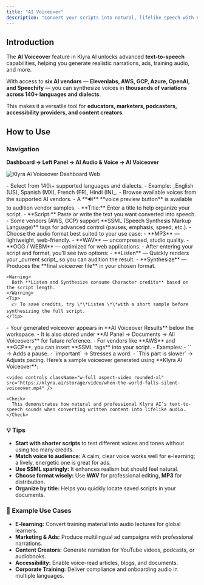 ```yaml
---
title: "AI Voiceover"
description: "Convert your scripts into natural, lifelike speech with Klyra AI’s Text-to-Speech (TTS) engine. Choose from thousands of voices, 140+ languages, and multiple AI vendors to produce professional audio in minutes."
---
```


## Introduction

The **AI Voiceover** feature in Klyra AI unlocks advanced **text-to-speech** capabilities, helping you generate realistic narrations, ads, training audio, and more.

With access to **six AI vendors** — **Elevenlabs, AWS, GCP, Azure, OpenAI, and Speechify** — you can synthesize voices in **thousands of variations across 140\+ languages and dialects**.

This makes it a versatile tool for **educators, marketers, podcasters, accessibility providers, and content creators**.

## How to Use

### Navigation

**Dashboard → Left Panel → AI Audio & Voice → AI Voiceover**

<img
  src="/images/klyra-ai-voiceover-dashboard.webp"
  alt="Klyra Ai Voiceover Dashboard Web"
  class="border rounded-lg shadow-md"
/>

<Steps>
  <Step title="Pick your language">
    - Select from 140\+ supported languages and dialects.
    - Example: _English (US), Spanish (MX), French (FR), Hindi (IN)_.
  </Step>
  <Step title="Choose your voice">
    - Browse available voices from the supported AI vendors.
    - A **🔊** **voice preview button** is available to audition vendor samples.
  </Step>
  <Step title="Add your script details">
    - **Title:** Enter a title to help organize your script.
    - **Script:** Paste or write the text you want converted into speech.
    - Some vendors (AWS, GCP) support **SSML (Speech Synthesis Markup Language)** tags for advanced control (pauses, emphasis, speed, etc.).
  </Step>
  <Step title="Select output format">
    - Choose the audio format best suited to your use case:
      - **MP3** — lightweight, web-friendly.
      - **WAV** — uncompressed, studio quality.
      - **OGG / WEBM** — optimized for web applications.
  </Step>
  <Step title="Listen or Synthesize (consumes credits)">
    - After entering your script and format, you’ll see two options:
      - **Listen** — Quickly renders your _current script_ so you can audition the result.
      - **Synthesize** — Produces the **final voiceover file** in your chosen format.

    <Warning>
      Both **Listen and Synthesize consume Character credits** based on the script length.
    </Warning>
    <Tip>
      👉 To save credits, try \*\*Listen \*\*with a short sample before synthesizing the full script.
    </Tip>
  </Step>
  <Step title="Access your results">
    - Your generated voiceover appears in **AI Voiceover Results** below the workspace.
    - It is also stored under **AI Panel → Documents → All Voiceovers** for future reference.
  </Step>
  <Step title="Enhance with SSML (Optional)">
    - For vendors like **AWS** and **GCP**, you can insert **SSML tags** into your script.
    - Examples:
      - `<break time="1s"/>` → Adds a pause.
      - `<emphasis level="strong">important</emphasis>` → Stresses a word.
      - `<prosody rate="slow">This part is slower</prosody>` → Adjusts pacing.
  </Step>
  <Step title="🎧 Sample Output">
    Here’s a sample voiceover generated using **Klyra AI Voiceover**:

    <video controls className="w-full aspect-video rounded-xl" src="https://klyra.ai/storage/video/when-the-world-falls-silent-voiceover.mp4" />

    <Check>
      This demonstrates how natural and professional Klyra AI’s text-to-speech sounds when converting written content into lifelike audio.
    </Check>
  </Step>
</Steps>

### 💡 Tips

- **Start with shorter scripts** to test different voices and tones without using too many credits.
- **Match voice to audience:** A calm, clear voice works well for e-learning; a lively, energetic one is great for ads.
- **Use SSML sparingly:** It enhances realism but should feel natural.
- **Choose format wisely:** Use **WAV** for professional editing, **MP3** for distribution.
- **Organize by title:** Helps you quickly locate saved scripts in your documents.

### 📌 Example Use Cases

- **E-learning:** Convert training material into audio lectures for global learners.
- **Marketing & Ads:** Produce multilingual ad campaigns with professional narrations.
- **Content Creators:** Generate narration for YouTube videos, podcasts, or audiobooks.
- **Accessibility:** Enable voice-read articles, blogs, and documents.
- **Corporate Training:** Deliver compliance and onboarding audio in multiple languages.